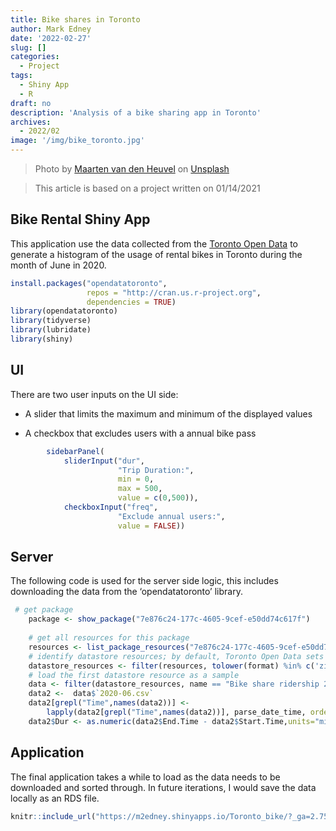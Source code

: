 ```yaml
---
title: Bike shares in Toronto
author: Mark Edney
date: '2022-02-27'
slug: []
categories:
  - Project
tags:
  - Shiny App
  - R
draft: no
description: 'Analysis of a bike sharing app in Toronto'
archives:
  - 2022/02
image: '/img/bike_toronto.jpg'
---
```


>Photo by [Maarten van den Heuvel](https://unsplash.com/@mvdheuvel?utm_source=unsplash&utm_medium=referral&utm_content=creditCopyText) on [Unsplash](https://unsplash.com/s/photos/toronto-bike?utm_source=unsplash&utm_medium=referral&utm_content=creditCopyText)
  
> This article is based on a project written on 01/14/2021

## Bike Rental Shiny App

This application use the data collected from the [Toronto Open Data](https://open.toronto.ca/dataset/bike-share-toronto-ridership-data/) to generate a histogram of the usage of rental bikes in Toronto during the month of June in 2020.

```r
install.packages("opendatatoronto", 
                 repos = "http://cran.us.r-project.org",
                 dependencies = TRUE)
library(opendatatoronto)
library(tidyverse)
library(lubridate)
library(shiny)
```

## UI

There are two user inputs on the UI side: 

* A slider that limits the maximum and minimum of the displayed values

* A checkbox that excludes users with a annual bike pass

```r
        sidebarPanel(
            sliderInput("dur",
                        "Trip Duration:",
                        min = 0,
                        max = 500,
                        value = c(0,500)),
            checkboxInput("freq",
                        "Exclude annual users:",
                        value = FALSE))
```

## Server

The following code is used for the server side logic, this includes downloading the data from the 'opendatatoronto' library.

```r
 # get package
    package <- show_package("7e876c24-177c-4605-9cef-e50dd74c617f")
    
    # get all resources for this package
    resources <- list_package_resources("7e876c24-177c-4605-9cef-e50dd74c617f")
    # identify datastore resources; by default, Toronto Open Data sets datastore resource format to CSV for non-geospatial and GeoJSON for geospatial resources
    datastore_resources <- filter(resources, tolower(format) %in% c('zip', 'geojson'))
    # load the first datastore resource as a sample
    data <- filter(datastore_resources, name == "Bike share ridership 2020") %>% get_resource()
    data2 <-  data$`2020-06.csv`
    data2[grepl("Time",names(data2))] <- 
        lapply(data2[grepl("Time",names(data2))], parse_date_time, orders = "mdy HM")
    data2$Dur <- as.numeric(data2$End.Time - data2$Start.Time,units="mins")

```

## Application

The final application takes a while to load as the data needs to be downloaded and sorted through. In future iterations, I would save the data locally as an RDS file. 

```r
knitr::include_url("https://m2edney.shinyapps.io/Toronto_bike/?_ga=2.75026646.519818068.1645317226-1341333380.1645206372")
```
